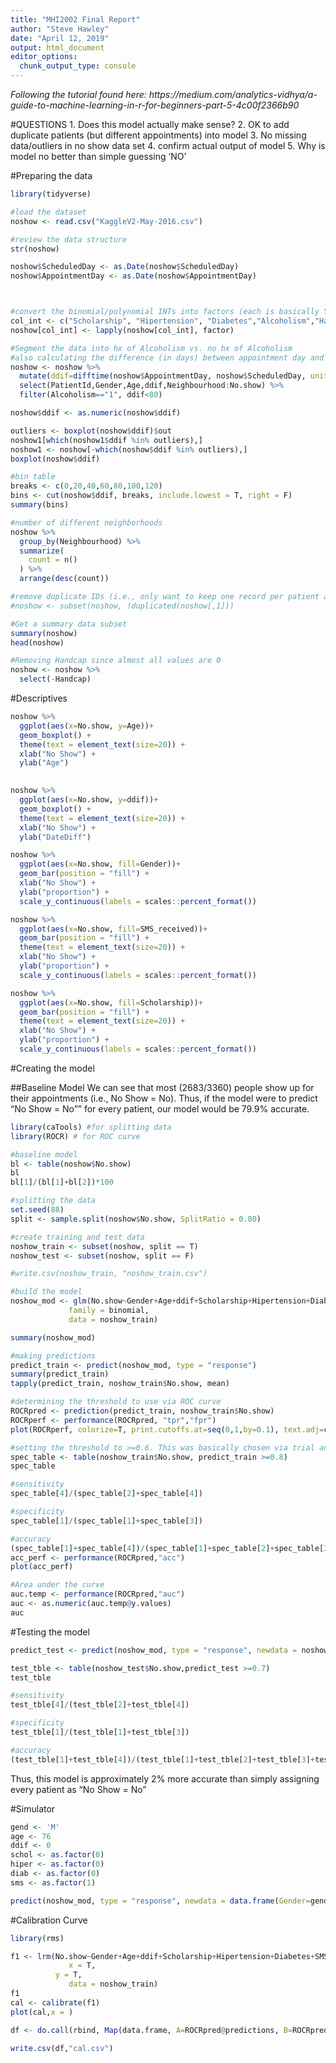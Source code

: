 ```yaml
---
title: "MHI2002 Final Report"
author: "Steve Hawley"
date: "April 12, 2019"
output: html_document
editor_options: 
  chunk_output_type: console
---
```

*Following the tutorial found here: https://medium.com/analytics-vidhya/a-guide-to-machine-learning-in-r-for-beginners-part-5-4c00f2366b90*

#QUESTIONS
1. Does this model actually make sense?
2. OK to add duplicate patients (but different appointments) into model
3. No missing data/outliers in no show data set
4. confirm actual output of model
5. Why is model no better than simple guessing 'NO'




#Preparing the data 

```r
library(tidyverse)

#load the dataset
noshow <- read.csv("KaggleV2-May-2016.csv")

#review the data structure
str(noshow)

noshow$ScheduledDay <- as.Date(noshow$ScheduledDay)
noshow$AppointmentDay <- as.Date(noshow$AppointmentDay)



#convert the binomial/polynomial INTs into factors (each is basically Y/N)
col_int <- c("Scholarship", "Hipertension", "Diabetes","Alcoholism","Handcap","SMS_received")
noshow[col_int] <- lapply(noshow[col_int], factor)

#Segment the data into hx of Alcoholism vs. no hx of Alcoholism 
#also calculating the difference (in days) between appointment day and schedule day
noshow <- noshow %>% 
  mutate(ddif=difftime(noshow$AppointmentDay, noshow$ScheduledDay, units = "days")) %>% 
  select(PatientId,Gender,Age,ddif,Neighbourhood:No.show) %>% 
  filter(Alcoholism=="1", ddif<80) 

noshow$ddif <- as.numeric(noshow$ddif)

outliers <- boxplot(noshow$ddif)$out
noshow1[which(noshow1$ddif %in% outliers),]
noshow1 <- noshow[-which(noshow$ddif %in% outliers),]
boxplot(noshow$ddif)

#bin table
breaks <- c(0,20,40,60,80,100,120)
bins <- cut(noshow$ddif, breaks, include.lowest = T, right = F)
summary(bins)

#number of different neighborhoods
noshow %>% 
  group_by(Neighbourhood) %>% 
  summarize(
    count = n()
  ) %>% 
  arrange(desc(count))

#remove duplicate IDs (i.e., only want to keep one record per patient and not their entire appt hx)
#noshow <- subset(noshow, !duplicated(noshow[,1]))

#Get a summary data subset
summary(noshow)
head(noshow)

#Removing Handcap since almost all values are 0
noshow <- noshow %>% 
  select(-Handcap)

```
#Descriptives


```r

noshow %>% 
  ggplot(aes(x=No.show, y=Age))+
  geom_boxplot() +  
  theme(text = element_text(size=20)) +
  xlab("No Show") +
  ylab("Age") 
 

noshow %>% 
  ggplot(aes(x=No.show, y=ddif))+
  geom_boxplot() +  
  theme(text = element_text(size=20)) +
  xlab("No Show") +
  ylab("DateDiff")

noshow %>% 
  ggplot(aes(x=No.show, fill=Gender))+
  geom_bar(position = "fill") +
  xlab("No Show") +
  ylab("proportion") +
  scale_y_continuous(labels = scales::percent_format())

noshow %>% 
  ggplot(aes(x=No.show, fill=SMS_received))+
  geom_bar(position = "fill") +  
  theme(text = element_text(size=20)) +
  xlab("No Show") +
  ylab("proportion") +
  scale_y_continuous(labels = scales::percent_format())

noshow %>% 
  ggplot(aes(x=No.show, fill=Scholarship))+
  geom_bar(position = "fill") +  
  theme(text = element_text(size=20)) +
  xlab("No Show") +
  ylab("proportion") +
  scale_y_continuous(labels = scales::percent_format())

```

#Creating the model

##Baseline Model
We can see that most (2683/3360) people show up for their appointments (i.e., No Show = No). Thus, if the model were to predict "No Show = No"" for every patient, our model would be 79.9% accurate. 

```r
library(caTools) #for splitting data
library(ROCR) # for ROC curve

#baseline model
bl <- table(noshow$No.show)
bl
bl[1]/(bl[1]+bl[2])*100

#splitting the data
set.seed(88)
split <- sample.split(noshow$No.show, SplitRatio = 0.80)

#create training and test data
noshow_train <- subset(noshow, split == T)
noshow_test <- subset(noshow, split == F)

#write.csv(noshow_train, "noshow_train.csv")

#build the model
noshow_mod <- glm(No.show~Gender+Age+ddif+Scholarship+Hipertension+Diabetes+SMS_received,
             family = binomial,
             data = noshow_train)

summary(noshow_mod)

#making predictions
predict_train <- predict(noshow_mod, type = "response")
summary(predict_train)
tapply(predict_train, noshow_train$No.show, mean)

#determining the threshold to use via ROC curve
ROCRpred <- prediction(predict_train, noshow_train$No.show)
ROCRperf <- performance(ROCRpred, "tpr","fpr")
plot(ROCRperf, colorize=T, print.cutoffs.at=seq(0,1,by=0.1), text.adj=c(-0.2,1.7))

#setting the threshold to >=0.6. This was basically chosen via trial and error looking for the highest accuracy
spec_table <- table(noshow_train$No.show, predict_train >=0.8)
spec_table

#sensitivity
spec_table[4]/(spec_table[2]+spec_table[4])

#specificity
spec_table[1]/(spec_table[1]+spec_table[3])

#accuracy
(spec_table[1]+spec_table[4])/(spec_table[1]+spec_table[2]+spec_table[3]+spec_table[4])
acc_perf <- performance(ROCRpred,"acc")
plot(acc_perf)

#Area under the curve
auc.temp <- performance(ROCRpred,"auc")
auc <- as.numeric(auc.temp@y.values)
auc

```
#Testing the model


```r
predict_test <- predict(noshow_mod, type = "response", newdata = noshow_test)

test_tble <- table(noshow_test$No.show,predict_test >=0.7)
test_tble

#sensitivity
test_tble[4]/(test_tble[2]+test_tble[4])

#specificity
test_tble[1]/(test_tble[1]+test_tble[3])

#accuracy
(test_tble[1]+test_tble[4])/(test_tble[1]+test_tble[2]+test_tble[3]+test_tble[4])

```
Thus, this model is approximately 2% more accurate than simply assigning every patient as "No Show = No"

#Simulator
```r
gend <- 'M'
age <- 76
ddif <- 0
schol <- as.factor(0)
hiper <- as.factor(0)
diab <- as.factor(0)
sms <- as.factor(1)

predict(noshow_mod, type = "response", newdata = data.frame(Gender=gend,Age=age,ddif=ddif,Scholarship=schol,Hipertension=hiper,Diabetes=diab,SMS_received=sms))


```

#Calibration Curve
```r
library(rms)

f1 <- lrm(No.show~Gender+Age+ddif+Scholarship+Hipertension+Diabetes+SMS_received,
             x = T,
          y = T,
             data = noshow_train)
f1
cal <- calibrate(f1)
plot(cal,x = )

df <- do.call(rbind, Map(data.frame, A=ROCRpred@predictions, B=ROCRpred@labels))

write.csv(df,"cal.csv")
```